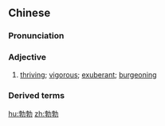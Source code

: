 ==Chinese==
{{zh-forms}}

===Pronunciation===
{{zh-pron
|m=bóbó
|h=pfs=phu̍t-phu̍t
|mn=pu̍t-pu̍t
|cat=a
}}

===Adjective===
{{zh-adj}}

# [[thriving]]; [[vigorous]]; [[exuberant]]; [[burgeoning]]

===Derived terms===
{{zh-der|興致勃勃}}

[[hu:勃勃]]
[[zh:勃勃]]